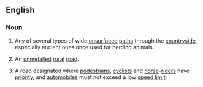 ==English==

===Noun===
{{wikipedia}}
{{en-noun}}

# {{lb|en|British}} Any of several types of wide [[unsurfaced]] [[path]]s through the [[countryside]], especially ancient ones once used for herding animals.
# An [[unmetalled]] [[rural]] [[road]].
# {{lb|en|Guernsey|Jersey}} A road designated where [[pedestrian]]s, [[cyclist]]s and [[horse]]-[[rider]]s have [[priority]], and [[automobile]]s must not exceed a low [[speed limit]].